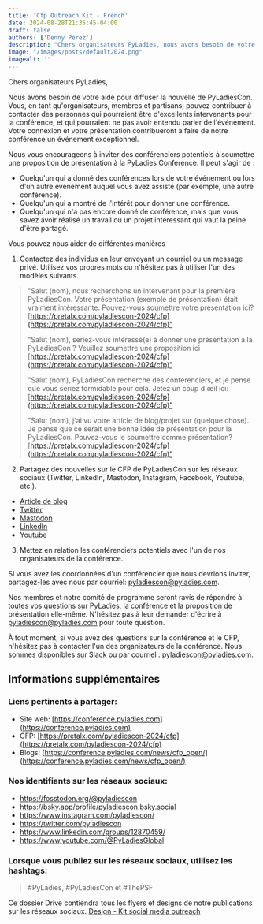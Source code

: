 ```yaml
---
title: 'Cfp Outreach Kit - French'
date: 2024-08-28T21:35:45-04:00
draft: false
authors: ['Denny Pérez']
description: "Chers organisateurs PyLadies, nous avons besoin de votre aide pour diffuser la nouvelle de PyLadiesCon. Vous, en tant qu'organisateurs, membres et partisans, pouvez contribuer à contacter des personnes qui pourraient être d'excellents intervenants pour la conférence, et qui pourraient ne pas avoir entendu parler de l'événement. Votre connexion et votre présentation contribueront à faire de notre conférence un événement exceptionnel."
image: "/images/posts/default2024.png"
imagealt: ''
---
```


Chers organisateurs PyLadies,

Nous avons besoin de votre aide pour diffuser la nouvelle de PyLadiesCon. Vous,
en tant qu'organisateurs, membres et partisans, pouvez contribuer à contacter
des personnes qui pourraient être d'excellents intervenants pour la conférence,
et qui pourraient ne pas avoir entendu parler de l'événement. Votre connexion
et votre présentation contribueront à faire de notre conférence un événement
exceptionnel.

Nous vous encourageons à inviter des conférenciers potentiels à soumettre une
proposition de présentation à la PyLadies Conference. Il peut s'agir de :

- Quelqu'un qui a donné des conférences lors de votre événement ou lors d'un
  autre événement auquel vous avez assisté (par exemple, une autre conférence).
- Quelqu'un qui a montré de l'intérêt pour donner une conférence.
- Quelqu'un qui n'a pas encore donné de conférence, mais que vous savez avoir
  réalisé un travail ou un projet intéressant qui vaut la peine d'être partagé.

Vous pouvez nous aider de différentes manières

1. Contactez des individus en leur envoyant un courriel ou un message privé.
   Utilisez vos propres mots ou n'hésitez pas à utiliser l'un des modèles
   suivants.

> "Salut (nom), nous recherchons un intervenant pour la première PyLadiesCon.
> Votre présentation (exemple de présentation) était vraiment intéressante.
> Pouvez-vous soumettre votre présentation ici?
> [https://pretalx.com/pyladiescon-2024/cfp](https://pretalx.com/pyladiescon-2024/cfp)”
>
> "Salut (nom), seriez-vous intéressé(e) à donner une présentation à la
> PyLadiesCon ? Veuillez soumettre une proposition ici
> [https://pretalx.com/pyladiescon-2024/cfp](https://pretalx.com/pyladiescon-2024/cfp)”
>
> "Salut (nom), PyLadiesCon recherche des conférenciers, et je pense que vous
> seriez formidable pour cela. Jetez un coup d'œil ici:
> [https://pretalx.com/pyladiescon-2024/cfp](https://pretalx.com/pyladiescon-2024/cfp)”
>
> "Salut (nom), j'ai vu votre article de blog/projet sur (quelque chose). Je
> pense que ce serait une bonne idée de présentation pour la PyLadiesCon.
> Pouvez-vous le soumettre comme présentation?
> [https://pretalx.com/pyladiescon-2024/cfp](https://pretalx.com/pyladiescon-2024/cfp)”

2. Partagez des nouvelles sur le CFP de PyLadiesCon sur les réseaux sociaux
   (Twitter, LinkedIn, Mastodon, Instagram, Facebook, Youtube, etc.).

- [Article de blog](https://conference.pyladies.com/news/cfp_open/)
- [Twitter](https://x.com/pyladiescon/status/1824179923713659336)
- [Mastodon](https://fosstodon.org/@pyladiescon/112967895199872463)
- [LinkedIn](https://www.linkedin.com/posts/pyladiescon_pyladiescon-python-pyladies-activity-7229947209079795712-egx8?utm_source=share&utm_medium=member_desktop)
- [Youtube](https://www.youtube.com/@PyLadiesGlobal)

3. Mettez en relation les conférenciers potentiels avec l'un de nos
   organisateurs de la conférence.

Si vous avez les coordonnées d'un conférencier que nous devrions inviter,
partagez-les avec nous par courriel: [pyladiescon@pyladies.com](mailto:pyladiescon@pyladies.com).

Nos membres et notre comité de programme seront ravis de répondre à toutes vos
questions sur PyLadies, la conférence et la proposition de présentation
elle-même. N'hésitez pas à leur demander d'écrire à
[pyladiescon@pyladies.com](mailto:pyladiescon@pyladies.com) pour toute
question.

À tout moment, si vous avez des questions sur la conférence et le CFP,
n'hésitez pas à contacter l'un des organisateurs de la conférence. Nous sommes
disponibles sur Slack ou par courriel :
[pyladiescon@pyladies.com](mailto:pyladiescon@pyladies.com).

## Informations supplémentaires

### Liens pertinents à partager:

* Site web: [https://conference.pyladies.com](https://conference.pyladies.com)
* CFP: [https://pretalx.com/pyladiescon-2024/cfp](https://pretalx.com/pyladiescon-2024/cfp)
* Blogs: [https://conference.pyladies.com/news/cfp_open/](https://conference.pyladies.com/news/cfp_open/)

### Nos identifiants sur les réseaux sociaux:

- https://fosstodon.org/@pyladiescon
- https://bsky.app/profile/pyladiescon.bsky.social
- https://www.instagram.com/pyladiescon/
- https://twitter.com/pyladiescon
- https://www.linkedin.com/groups/12870459/
- https://www.youtube.com/@PyLadiesGlobal

### Lorsque vous publiez sur les réseaux sociaux, utilisez les hashtags:

> \#PyLadies, \#PyLadiesCon et \#ThePSF

Ce dossier Drive contiendra tous les flyers et designs de notre
publications sur les réseaux sociaux. [Design - Kit social media
outreach](https://drive.google.com/drive/folders/1z6mkV1lp4pdxej3c3btlpwBaVLIwALPU?usp=sharing)
